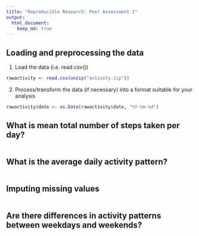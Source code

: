 ---
title: "Reproducible Research: Peer Assessment 1"
output: 
  html_document:
    keep_md: true
---


## Loading and preprocessing the data

1. Load the data (i.e. read.csv())

```{r}
rawactivity <- read.csv(unzip("activity.zip"))
```

2. Process/transform the data (if necessary) into a format suitable for your analysis

```{r}
rawactivity$date <- as.Date(rawactivity$date, "%Y-%m-%d")
```

## What is mean total number of steps taken per day?

```{r}


```

## What is the average daily activity pattern?

```{r}


```


## Imputing missing values

```{r}


```


## Are there differences in activity patterns between weekdays and weekends?

```{r}


```


